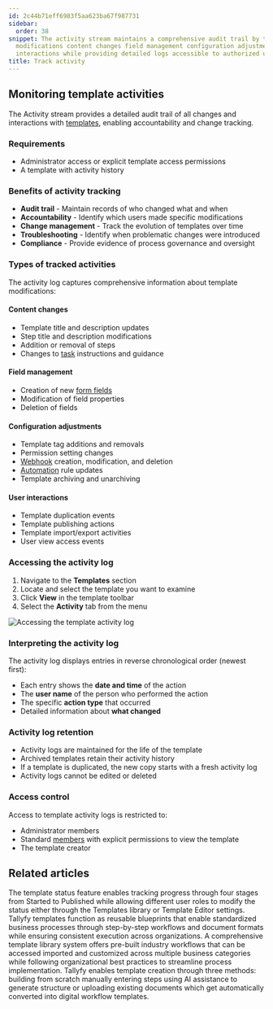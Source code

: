 ```yaml
---
id: 2c44b71eff6983f5aa623ba67f987731
sidebar:
  order: 38
snippet: The activity stream maintains a comprehensive audit trail by tracking template
  modifications content changes field management configuration adjustments and user
  interactions while providing detailed logs accessible to authorized users.
title: Track activity
---
```


## Monitoring template activities

The Activity stream provides a detailed audit trail of all changes and interactions with [templates](/products/pro/documenting/templates/), enabling accountability and change tracking.

### Requirements
- Administrator access or explicit template access permissions
- A template with activity history

### Benefits of activity tracking
- **Audit trail** - Maintain records of who changed what and when
- **Accountability** - Identify which users made specific modifications
- **Change management** - Track the evolution of templates over time
- **Troubleshooting** - Identify when problematic changes were introduced
- **Compliance** - Provide evidence of process governance and oversight

### Types of tracked activities

The activity log captures comprehensive information about template modifications:

#### Content changes
- Template title and description updates
- Step title and description modifications
- Addition or removal of steps
- Changes to [task](/products/pro/tracking-and-tasks/tasks/) instructions and guidance

#### Field management
- Creation of new [form fields](/products/pro/tracking-and-tasks/tasks/what-are-form-fields-in-tallyfy/)
- Modification of field properties
- Deletion of fields

#### Configuration adjustments
- Template tag additions and removals
- Permission setting changes
- [Webhook](/products/pro/integrations/webhooks/) creation, modification, and deletion
- [Automation](/products/pro/documenting/templates/automations/) rule updates
- Template archiving and unarchiving

#### User interactions
- Template duplication events
- Template publishing actions
- Template import/export activities
- User view access events

### Accessing the activity log

1. Navigate to the **Templates** section
2. Locate and select the template you want to examine
3. Click **View** in the template toolbar
4. Select the **Activity** tab from the menu

![Accessing the template activity log](https://screenshots.tallyfy.com/tallyfy%2Fpro%2Fdesktop-light-check-template-activity.png)

### Interpreting the activity log

The activity log displays entries in reverse chronological order (newest first):

- Each entry shows the **date and time** of the action
- The **user name** of the person who performed the action
- The specific **action type** that occurred
- Detailed information about **what changed**

### Activity log retention

- Activity logs are maintained for the life of the template
- Archived templates retain their activity history
- If a template is duplicated, the new copy starts with a fresh activity log
- Activity logs cannot be edited or deleted

### Access control

Access to template activity logs is restricted to:
- Administrator members
- Standard [members](/products/pro/documenting/members/) with explicit permissions to view the template
- The template creator


## Related articles
<CardGrid>
<LinkTitleCard header="<b>Edit Templates > Change a template's status</b>" href="/products/pro/documenting/templates/edit-templates/change-template-state/" > The template status feature enables tracking progress through four stages from Started to Published while allowing different user roles to modify the status either through the Templates library or Template Editor settings. </LinkTitleCard>
<LinkTitleCard header="<b>Documenting > Templates</b>" href="/products/pro/documenting/templates/" > Tallyfy templates function as reusable blueprints that enable standardized business processes through step-by-step workflows and document formats while ensuring consistent execution across organizations. </LinkTitleCard>
<LinkTitleCard header="<b>Templates > Sample Templates</b>" href="/products/pro/documenting/templates/how-can-i-access-tallyfys-sample-templates/" > A comprehensive template library system offers pre-built industry workflows that can be accessed imported and customized across multiple business categories while following organizational best practices to streamline process implementation. </LinkTitleCard>
<LinkTitleCard header="<b>Templates > Create a template</b>" href="/products/pro/documenting/templates/create-template/" > Tallyfy enables template creation through three methods: building from scratch manually entering steps using AI assistance to generate structure or uploading existing documents which get automatically converted into digital workflow templates. </LinkTitleCard>
</CardGrid>